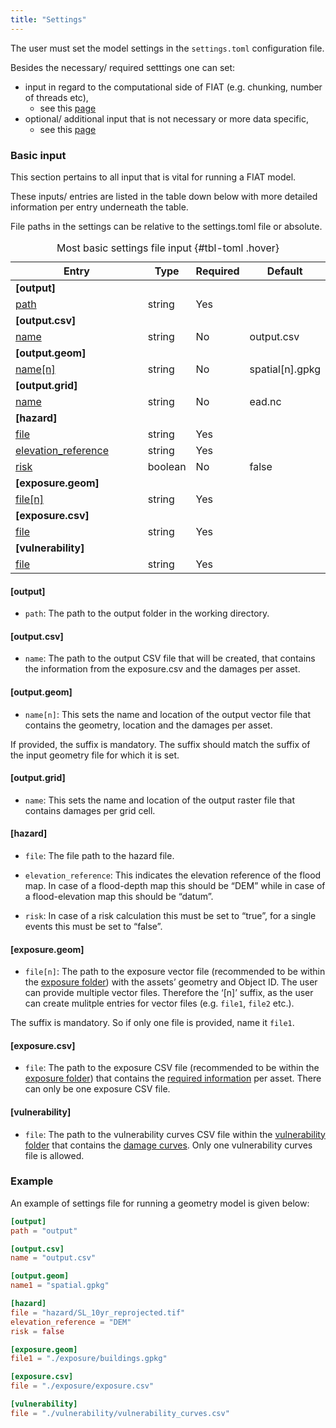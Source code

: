 ```yaml
---
title: "Settings"
---
```

The user must set the model settings in the `settings.toml` configuration file.

Besides the necessary/ required setttings one can set:

- input in regard to the computational side of FIAT (e.g. chunking, number of threads etc),
    - see this [page](computation.qmd)
- optional/ additional input that is not necessary or more data specific,
    - see this [page](optional.qmd)

### Basic input
This section pertains to all input that is vital for running a FIAT model.

These inputs/ entries are listed in the table down below with more detailed information per entry underneath the table.

::: {.callout-note}
File paths in the settings can be relative to the settings.toml file or absolute.
:::

| Entry                          | Type    | Required | Default         |
|--------------------------------|---------|----------|-----------------|
| **[output]**                   |         |          |                 |
| [path](#output)                | string  | Yes      |                 |
| **[output.csv]**               |         |          |                 |
| [name](#output.csv)            | string  | No       | output.csv      |
| **[output.geom]**              |         |          |                 |
| [name[n]](#output.geom)        | string  | No       | spatial[n].gpkg |
| **[output.grid]**              |         |          |                 |
| [name](#output.grid)           | string  | No       | ead.nc          |
| **[hazard]**                   |         |          |                 |
| [file](#hazard)                | string  | Yes      |                 |
| [elevation_reference](#hazard) | string  | Yes      |                 |
| [risk](#hazard)                | boolean | No       | false           |
| **[exposure.geom]**            |         |          |                 |
| [file[n]](#exposure.geom)      | string  | Yes      |                 |
| **[exposure.csv]**             |         |          |                 |
| [file](#exposure.csv)          | string  | Yes      |                 |
| **[vulnerability]**            |         |          |                 |
| [file](#vulnerability)         | string  | Yes      |                 |
: Most basic settings file input {#tbl-toml .hover}

#### [output]

- `path`:  The path to the output folder in the working directory.

#### [output.csv]

- `name`: The path to the output CSV file that will be created, that contains the information from the exposure.csv and the damages per asset.

#### [output.geom]

- `name[n]`: This sets the name and location of the output vector file that contains the geometry, location and the damages per asset.

::: {.callout-warning}
If provided, the suffix is mandatory. The suffix should match the suffix of the input geometry file for which it is set.
:::

#### [output.grid]

- `name`: This sets the name and location of the output raster file that contains damages per grid cell.

#### [hazard]

- `file`: The file path to the hazard file.

- `elevation_reference`: This indicates the elevation reference of the flood map. In case of a flood-depth map this should be "DEM" while in case of a flood-elevation map this should be "datum".

- `risk`: In case of a risk calculation this must be set to "true", for a single events this must be set to "false".

#### [exposure.geom]

- `file[n]`: The path to the exposure vector file (recommended to be within the [exposure folder](../data/index.qmd)) with the assets' geometry and Object ID. The user can provide multiple vector files. Therefore the '[n]' suffix, as the user can create mulitple entries for vector files (e.g. `file1`, `file2` etc.).

::: {.callout-warning}
The suffix is mandatory. So if only one file is provided, name it `file1`.
:::

#### [exposure.csv]

- `file`: The path to the exposure CSV file (recommended to be within the [exposure folder](../data/index.qmd)) that contains the [required information](../data/exposure.qmd) per asset. There can only be one exposure CSV file.

#### [vulnerability]

- `file`: The path to the vulnerability curves CSV file within the [vulnerability folder](../data/index.qmd) that contains the [damage curves](../data/vulnerability.qmd). Only one vulnerability curves file is allowed.

### Example

An example of settings file for running a geometry model is given below:

```toml
[output]
path = "output"

[output.csv]
name = "output.csv"

[output.geom]
name1 = "spatial.gpkg"

[hazard]
file = "hazard/SL_10yr_reprojected.tif"
elevation_reference = "DEM"
risk = false

[exposure.geom]
file1 = "./exposure/buildings.gpkg"

[exposure.csv]
file = "./exposure/exposure.csv"

[vulnerability]
file = "./vulnerability/vulnerability_curves.csv"
```
